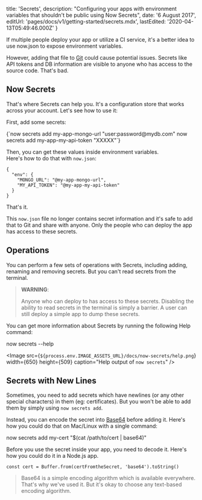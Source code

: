 

  title: 'Secrets',
  description:
    "Configuring your apps with environment variables that shouldn't be public using Now Secrets",
  date: '6 August 2017',
  editUrl: 'pages/docs/v1/getting-started/secrets.mdx',
  lastEdited: '2020-04-13T05:49:46.000Z'
}

If multiple people deploy your app or utilize a CI service, it's a better idea to use <Link href="/docs/getting-started/environment-variables#via-“now.json”">now.json</Link> to expose environment variables.

However, adding that file to [Git](https://en.wikipedia.org/wiki/Git) could cause potential issues. Secrets like API tokens and DB information are visible to anyone who has access to the source code. That's bad.

## Now Secrets

That's where <ProductNameShortV1 /> Secrets can help you. It's a configuration store that works across your account. Let's see how to use it:

First, add some secrets:

<TerminalInput>
  {`now secrets add my-app-mongo-url "user:password@mydb.com"
now secrets add my-app-my-api-token "XXXXX"`}
</TerminalInput>

Then, you can get these values inside environment variables.<br/>
Here's how to do that with `now.json`:

```
{
  "env": {
    "MONGO_URL": "@my-app-mongo-url",
    "MY_API_TOKEN": "@my-app-my-api-token"
  }
}
```

That's it.

This `now.json` file no longer contains secret information and it's safe to add that to Git and share with anyone. Only the people who can deploy the app has access to these secrets.

## Operations

You can perform a few sets of operations with <ProductNameShortV1 /> Secrets, including adding, renaming and removing secrets. But you can't read secrets from the terminal.

> **WARNING**:
>
> Anyone who can deploy to <ProductNameShortV1 /> has access to these secrets. Disabling the ability to read secrets in the terminal is simply a barrier.
> A user can still deploy a simple app to dump these secrets.

You can get more information about <ProductNameShortV1 /> Secrets by running the following Help command:

<TerminalInput>now secrets --help</TerminalInput>

<Image
  src={`${process.env.IMAGE_ASSETS_URL}/docs/now-secrets/help.png`}
  width={650}
  height={509}
  caption="Help output of `now secrets`"
/>

## Secrets with New Lines

Sometimes, you need to add secrets which have newlines (or any other special characters) in them (eg: certificates). But you won't be able to add them by simply using `now secrets add`.

Instead, you can encode the secret into [Base64](https://en.wikipedia.org/wiki/Base64) before adding it. Here's how you could do that on Mac/Linux with a single command:

<TerminalInput>
  now secrets add my-cert "$(cat /path/to/cert | base64)"
</TerminalInput>

Before you use the secret inside your app, you need to decode it. Here's how you could do it in a Node.js app.

```
const cert = Buffer.from(certFromtheSecret, 'base64').toString()
```

> Base64 is a simple encoding algorithm which is available everywhere.<br/>
> That's why we've used it. But it's okay to choose any text-based encoding algorithm.

